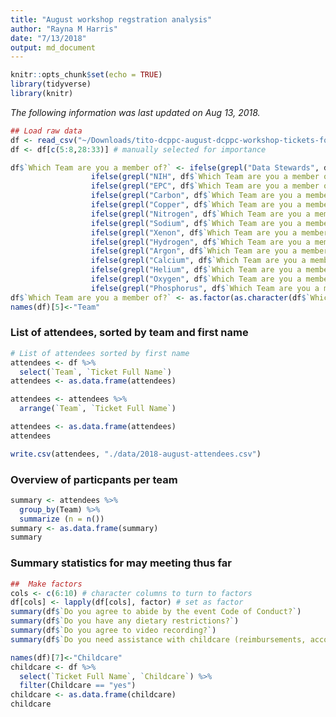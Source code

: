 ```yaml
---
title: "August workshop regstration analysis"
author: "Rayna M Harris"
date: "7/13/2018"
output: md_document
---
```


```r
knitr::opts_chunk$set(echo = TRUE)
library(tidyverse)
library(knitr)
```

_The following information was last updated on Aug 13, 2018._

```r
## Load raw data
df <- read_csv("~/Downloads/tito-dcppc-august-dcppc-workshop-tickets-for-rayna-harris-gmail-com-1103084.csv")
df <- df[c(5:8,28:33)] # manually selected for importance
```


```r
df$`Which Team are you a member of?` <- ifelse(grepl("Data Stewards", df$`Which Team are you a member of?`), "Data Stewards",
                  ifelse(grepl("NIH", df$`Which Team are you a member of?`), "Hydrogen",
                  ifelse(grepl("EPC", df$`Which Team are you a member of?`), "EPC",
                  ifelse(grepl("Carbon", df$`Which Team are you a member of?`), "Carbon",
                  ifelse(grepl("Copper", df$`Which Team are you a member of?`), "Copper",
                  ifelse(grepl("Nitrogen", df$`Which Team are you a member of?`), "Nitrogen",
                  ifelse(grepl("Sodium", df$`Which Team are you a member of?`), "Sodium",
                  ifelse(grepl("Xenon", df$`Which Team are you a member of?`), "Xenon",
                  ifelse(grepl("Hydrogen", df$`Which Team are you a member of?`), "Hydrogen", 
                  ifelse(grepl("Argon", df$`Which Team are you a member of?`), "Argon",
                  ifelse(grepl("Calcium", df$`Which Team are you a member of?`), "Calcium",
                  ifelse(grepl("Helium", df$`Which Team are you a member of?`), "Helium",
                  ifelse(grepl("Oxygen", df$`Which Team are you a member of?`), "Oxygen",
                  ifelse(grepl("Phosphorus", df$`Which Team are you a member of?`), "Phosphorus", "Hydrogen"))))))))))))))
df$`Which Team are you a member of?` <- as.factor(as.character(df$`Which Team are you a member of?`))
names(df)[5]<-"Team"

```


### List of attendees, sorted by team and first name


```r
# List of attendees sorted by first name
attendees <- df %>% 
  select(`Team`, `Ticket Full Name`) 
attendees <- as.data.frame(attendees)

attendees <- attendees %>%  
  arrange(`Team`, `Ticket Full Name`)

attendees <- as.data.frame(attendees)
attendees

write.csv(attendees, "./data/2018-august-attendees.csv")
```


### Overview of particpants per team


```r
summary <- attendees %>%
  group_by(Team) %>%
  summarize (n = n())
summary <- as.data.frame(summary)
summary
```

###  Summary statistics for may meeting thus far
```r
##  Make factors
cols <- c(6:10) # character columns to turn to factors
df[cols] <- lapply(df[cols], factor) # set as factor
summary(df$`Do you agree to abide by the event Code of Conduct?`) 
summary(df$`Do you have any dietary restrictions?`)
summary(df$`Do you agree to video recording?`)
summary(df$`Do you need assistance with childcare (reimbursements, accomdations)?`)
```

```r
names(df)[7]<-"Childcare"
childcare <- df %>% 
  select(`Ticket Full Name`, `Childcare`) %>%  
  filter(Childcare == "yes")
childcare <- as.data.frame(childcare)
childcare
```

